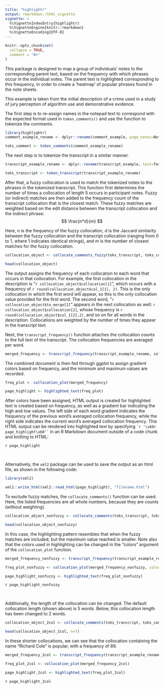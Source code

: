 ```yaml
---
title: "highlightr"
output: rmarkdown::html_vignette
vignette: >
  %\VignetteIndexEntry{highlightr}
  %\VignetteEngine{knitr::rmarkdown}
  %\VignetteEncoding{UTF-8}
---
```


```r
knitr::opts_chunk$set(
  collapse = TRUE,
  comment = "#>"
)
```

This package is designed to map a group of individuals' notes to the corresponding parent text, based on the frequency with which phrases occur in the individual notes.
The parent text is highlighted corresponding to this frequency, in order to create a 'heatmap' of popular phrases found in the note sheets.

This example is taken from the initial description of a crime used in a study of jury perception of algorithm use and demonstrative evidence.

The first step is to re-assign names in the notepad text to correspond with the expected format used in `token_comments()` and use the function to tokenize the comments.
```r
library(highlightr)
comment_example_rename <- dplyr::rename(comment_example, page_notes=Notes)

toks_comment <- token_comments(comment_example_rename)
```

The next step is to tokenize the transcript in a similar manner.

```r
transcript_example_rename <- dplyr::rename(transcript_example, text=Text)

toks_transcript <- token_transcript(transcript_example_rename)
```

After that, a fuzzy collocation is used to match the tokenized notes to the phrases in the tokenized transcript.
This function first determines the number of times a collocation of length 5 occurs in participant notes.
Fuzzy (or indirect) matches are then added to the frequency count of the transcript collocation that is the closest match.
These fuzzy matches are weighted based on the edit distance between the transcript collocation and the indirect phrase:
$$
\frac{n*d}{m}
$$

Here, $n$ is the frequency of the fuzzy collocation, $d$ is the Jaccard similarity between the fuzzy collocation and the transcript collocation (ranging from 0 to 1, where 1 indicates identical strings), and $m$ is the number of closest matches for the fuzzy collocation.

```r
collocation_object <- collocate_comments_fuzzy(toks_transcript, toks_comment)

head(collocation_object)

```
The output assigns the frequency of each collocation to each word that occurs in that collocation.
For example, the first collocation in the description is "`r collocation_object$collocation[1]`", which occurs with a frequency of `r round(collocation_object$col_1[1], 2)`.
This is the only collocation in which the first word will appear, so this is the only collocation value provided for the first word.
The second word, "`r collocation_object$to_merge[2]`" appears in the next collocation as well: `r collocation_object$collocation[2]`, whose frequency is `r round(collocation_object$col_1[2],2)`, and so on for all words in the description.
Collocations are weighted by the number of times they appear in the transcript text.

Next, the `transcript_frequency()` function attaches the collocation counts to the full text of the transcript.
<!-- This provides additional information about the original formatting of the transcript that is needed when constructing the final object. -->
The collocation frequencies are averaged per word.

```r
merged_frequency <- transcript_frequency(transcript_example_rename, collocation_object)
```

The combined document is then fed through ggplot to assign gradient colors based on frequency, and the minimum and maximum values are recorded.

```r
freq_plot <- collocation_plot(merged_frequency)
```

```r

page_highlight <- highlighted_text(freq_plot)

```

After colors have been assigned, HTML output is created for highlighted text is created based on frequency, as well as a gradient bar indicating the high and low values.
The left side of each word gradient indicates the frequency of the previous word's averaged collocation frequency, while the right side indicates the current word's averaged collocation frequency.
This HTML output can be rendered into highlighted text by specifying `` `r '\x60r page_highlight\x60'` `` in an R Markdown document outside of a code chunk and knitting to HTML:

`r page_highlight`  

<br>

Alternatively, the `xml2` package can be used to save the output as an html file, as shown in the following code:

```r
library(xml2)

xml2::write_html(xml2::read_html(page_highlight), "filename.html")

```
  
To exclude fuzzy matches, the `collocate_comments()` function can be used. Here, the listed frequencies are all whole numbers, because they are counts (without weighting).

```r
collocation_object_nonfuzzy <- collocate_comments(toks_transcript, toks_comment)

head(collocation_object_nonfuzzy)

```

In this case, the highlighting pattern resembles that when the fuzzy matches are included, but the maximum value reached is smaller.
Note also that the colors used in highlighting can be changed in the "colors" argument of the `collocation_plot` function.

```r
merged_frequency_nonfuzzy <- transcript_frequency(transcript_example_rename, collocation_object_nonfuzzy)

freq_plot_nonfuzzy <- collocation_plot(merged_frequency_nonfuzzy, colors=c("#15bf7e", "#fcc7ed"))

page_highlight_nonfuzzy <- highlighted_text(freq_plot_nonfuzzy)
```

`r page_highlight_nonfuzzy`

<br>

Additionally, the length of the collocation can be changed.
The default collocation length (shown above) is 5 words.
Below, this collocation length has been changed to 2 words.

```r
collocation_object_2col <- collocate_comments(toks_transcript, toks_comment, collocate_length = 2)

head(collocation_object_2col, n=7)

```
In these shorter collocations, we can see that the collocation containing the name "Richard Cole" is popular, with a frequency of 89.

```r
merged_frequency_2col <- transcript_frequency(transcript_example_rename, collocation_object_2col)

freq_plot_2col <- collocation_plot(merged_frequency_2col)

page_highlight_2col <- highlighted_text(freq_plot_2col)
```

`r page_highlight_2col`

